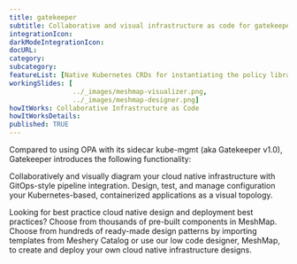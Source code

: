 ```yaml
---
title: gatekeeper
subtitle: Collaborative and visual infrastructure as code for gatekeeper
integrationIcon: 
darkModeIntegrationIcon: 
docURL: 
category: 
subcategory: 
featureList: [Native Kubernetes CRDs for instantiating the policy library (aka "constraints"),An extensible, parameterized policy library,]
workingSlides: [
				../_images/meshmap-visualizer.png,
				../_images/meshmap-designer.png]
howItWorks: Collaborative Infrastructure as Code
howItWorksDetails: 
published: TRUE
---
```

Compared to using OPA with its sidecar kube-mgmt (aka Gatekeeper v1.0), Gatekeeper introduces the following functionality:
<p>
    Collaboratively and visually diagram your cloud native infrastructure with GitOps-style pipeline integration. Design, test, and manage configuration your Kubernetes-based, containerized applications as a visual topology.
</p>
<p>
    Looking for best practice cloud native design and deployment best practices? Choose from thousands of pre-built components in MeshMap. Choose from hundreds of ready-made design patterns by importing templates from Meshery Catalog or use our low code designer, MeshMap, to create and deploy your own cloud native infrastructure designs.
</p>